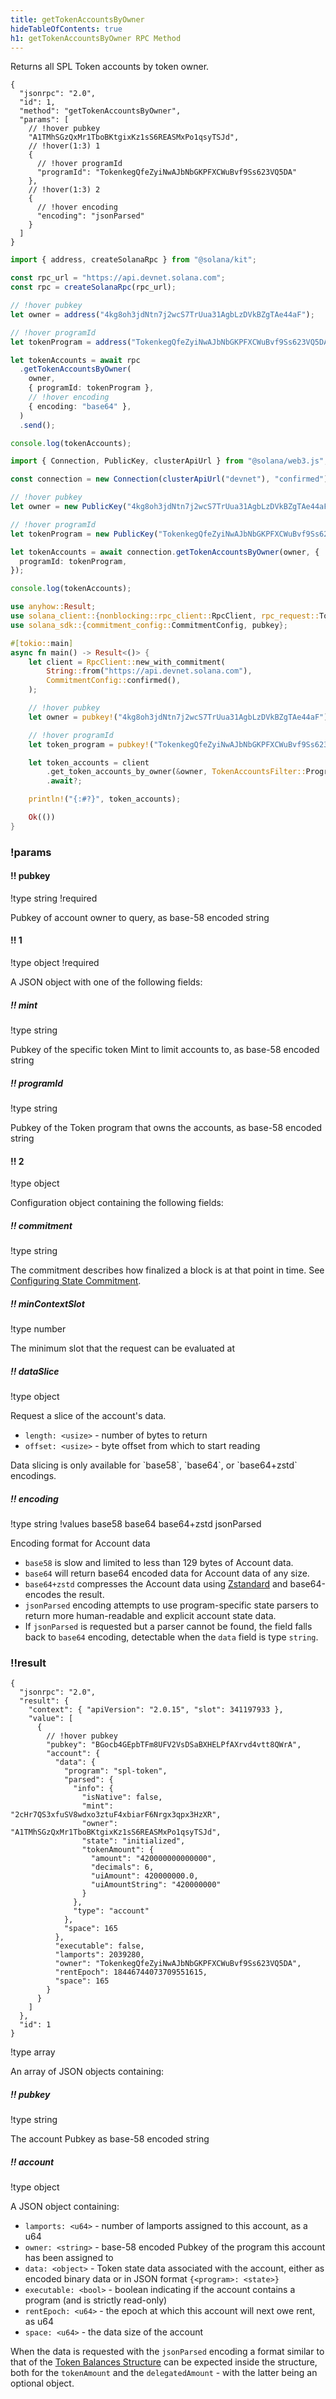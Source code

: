 ```yaml
---
title: getTokenAccountsByOwner
hideTableOfContents: true
h1: getTokenAccountsByOwner RPC Method
---
```


Returns all SPL Token accounts by token owner.

<APIMethod>

```jsonc !!request curl
{
  "jsonrpc": "2.0",
  "id": 1,
  "method": "getTokenAccountsByOwner",
  "params": [
    // !hover pubkey
    "A1TMhSGzQxMr1TboBKtgixKz1sS6REASMxPo1qsyTSJd",
    // !hover(1:3) 1
    {
      // !hover programId
      "programId": "TokenkegQfeZyiNwAJbNbGKPFXCWuBvf9Ss623VQ5DA"
    },
    // !hover(1:3) 2
    {
      // !hover encoding
      "encoding": "jsonParsed"
    }
  ]
}
```

```ts !!request title="Kit"
import { address, createSolanaRpc } from "@solana/kit";

const rpc_url = "https://api.devnet.solana.com";
const rpc = createSolanaRpc(rpc_url);

// !hover pubkey
let owner = address("4kg8oh3jdNtn7j2wcS7TrUua31AgbLzDVkBZgTAe44aF");

// !hover programId
let tokenProgram = address("TokenkegQfeZyiNwAJbNbGKPFXCWuBvf9Ss623VQ5DA");

let tokenAccounts = await rpc
  .getTokenAccountsByOwner(
    owner,
    { programId: tokenProgram },
    // !hover encoding
    { encoding: "base64" },
  )
  .send();

console.log(tokenAccounts);
```

```ts !!request title="web3.js"
import { Connection, PublicKey, clusterApiUrl } from "@solana/web3.js";

const connection = new Connection(clusterApiUrl("devnet"), "confirmed");

// !hover pubkey
let owner = new PublicKey("4kg8oh3jdNtn7j2wcS7TrUua31AgbLzDVkBZgTAe44aF");

// !hover programId
let tokenProgram = new PublicKey("TokenkegQfeZyiNwAJbNbGKPFXCWuBvf9Ss623VQ5DA");

let tokenAccounts = await connection.getTokenAccountsByOwner(owner, {
  programId: tokenProgram,
});

console.log(tokenAccounts);
```

```rs !!request title="Rust"
use anyhow::Result;
use solana_client::{nonblocking::rpc_client::RpcClient, rpc_request::TokenAccountsFilter};
use solana_sdk::{commitment_config::CommitmentConfig, pubkey};

#[tokio::main]
async fn main() -> Result<()> {
    let client = RpcClient::new_with_commitment(
        String::from("https://api.devnet.solana.com"),
        CommitmentConfig::confirmed(),
    );

    // !hover pubkey
    let owner = pubkey!("4kg8oh3jdNtn7j2wcS7TrUua31AgbLzDVkBZgTAe44aF");

    // !hover programId
    let token_program = pubkey!("TokenkegQfeZyiNwAJbNbGKPFXCWuBvf9Ss623VQ5DA");

    let token_accounts = client
        .get_token_accounts_by_owner(&owner, TokenAccountsFilter::ProgramId(token_program))
        .await?;

    println!("{:#?}", token_accounts);

    Ok(())
}
```

### !params

#### !! pubkey

!type string
!required

Pubkey of account owner to query, as base-58 encoded string

#### !! 1

!type object
!required

A JSON object with one of the following fields:

##### !! mint

!type string

Pubkey of the specific token Mint to limit accounts to, as base-58 encoded
string

##### !! programId

!type string

Pubkey of the Token program that owns the accounts, as base-58 encoded string

#### !! 2

!type object

Configuration object containing the following fields:

##### !! commitment

!type string

The commitment describes how finalized a block is at that point in time. See
[Configuring State Commitment](/docs/rpc#configuring-state-commitment).

##### !! minContextSlot

!type number

The minimum slot that the request can be evaluated at

##### !! dataSlice

!type object

Request a slice of the account's data.

- `length: <usize>` - number of bytes to return
- `offset: <usize>` - byte offset from which to start reading

<Callout type="info">
  Data slicing is only available for `base58`, `base64`, or `base64+zstd`
  encodings.
</Callout>

##### !! encoding

!type string
!values base58 base64 base64+zstd jsonParsed

Encoding format for Account data

- `base58` is slow and limited to less than 129 bytes of Account data.
- `base64` will return base64 encoded data for Account data of any size.
- `base64+zstd` compresses the Account data using
  [Zstandard](https://facebook.github.io/zstd/) and base64-encodes the result.
- `jsonParsed` encoding attempts to use program-specific state parsers to return
  more human-readable and explicit account state data.
- If `jsonParsed` is requested but a parser cannot be found, the field falls
  back to `base64` encoding, detectable when the `data` field is type `string`.

### !!result

```jsonc !response
{
  "jsonrpc": "2.0",
  "result": {
    "context": { "apiVersion": "2.0.15", "slot": 341197933 },
    "value": [
      {
        // !hover pubkey
        "pubkey": "BGocb4GEpbTFm8UFV2VsDSaBXHELPfAXrvd4vtt8QWrA",
        "account": {
          "data": {
            "program": "spl-token",
            "parsed": {
              "info": {
                "isNative": false,
                "mint": "2cHr7QS3xfuSV8wdxo3ztuF4xbiarF6Nrgx3qpx3HzXR",
                "owner": "A1TMhSGzQxMr1TboBKtgixKz1sS6REASMxPo1qsyTSJd",
                "state": "initialized",
                "tokenAmount": {
                  "amount": "420000000000000",
                  "decimals": 6,
                  "uiAmount": 420000000.0,
                  "uiAmountString": "420000000"
                }
              },
              "type": "account"
            },
            "space": 165
          },
          "executable": false,
          "lamports": 2039280,
          "owner": "TokenkegQfeZyiNwAJbNbGKPFXCWuBvf9Ss623VQ5DA",
          "rentEpoch": 18446744073709551615,
          "space": 165
        }
      }
    ]
  },
  "id": 1
}
```

!type array

An array of JSON objects containing:

##### !! pubkey

!type string

The account Pubkey as base-58 encoded string

##### !! account

!type object

A JSON object containing:

- `lamports: <u64>` - number of lamports assigned to this account, as a u64
- `owner: <string>` - base-58 encoded Pubkey of the program this account has
  been assigned to
- `data: <object>` - Token state data associated with the account, either as
  encoded binary data or in JSON format `{<program>: <state>}`
- `executable: <bool>` - boolean indicating if the account contains a program
  (and is strictly read-only)
- `rentEpoch: <u64>` - the epoch at which this account will next owe rent, as
  u64
- `space: <u64>` - the data size of the account

When the data is requested with the `jsonParsed` encoding a format similar to
that of the [Token Balances Structure](/docs/rpc/json-structures#token-balances)
can be expected inside the structure, both for the `tokenAmount` and the
`delegatedAmount` - with the latter being an optional object.

</APIMethod>
